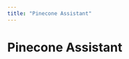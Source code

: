 ```yaml
---
title: "Pinecone Assistant"
---
```

<!-- WARNING: This file is auto-generated by generate_tool_docs.py. Do not edit manually. -->


# Pinecone Assistant

